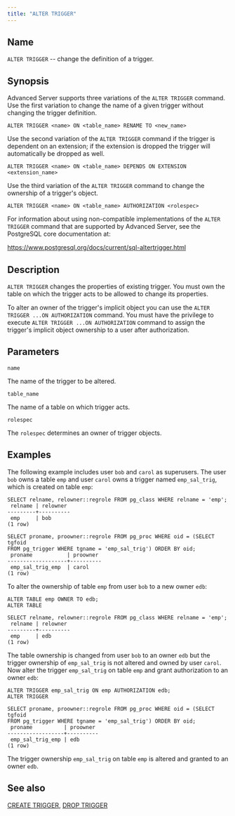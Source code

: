 ```yaml
---
title: "ALTER TRIGGER"
---
```


<div id="alter_trigger" class="registered_link"></div>

## Name

`ALTER TRIGGER` -- change the definition of a trigger.

## Synopsis

Advanced Server supports three variations of the `ALTER TRIGGER` command. Use the first variation to change the name of a given trigger without changing the trigger definition.

```text
ALTER TRIGGER <name> ON <table_name> RENAME TO <new_name>
```

Use the second variation of the `ALTER TRIGGER` command if the trigger is dependent on an extension; if the extension is dropped the trigger will automatically be dropped as well.

```text
ALTER TRIGGER <name> ON <table_name> DEPENDS ON EXTENSION <extension_name>
```

Use the third variation of the `ALTER TRIGGER` command to change the ownership of a trigger's object.

```text
ALTER TRIGGER <name> ON <table_name> AUTHORIZATION <rolespec>
```

For information about using non-compatible implementations of the `ALTER TRIGGER` command that are supported by Advanced Server, see the PostgreSQL core documentation at:

<https://www.postgresql.org/docs/current/sql-altertrigger.html>

## Description

`ALTER TRIGGER` changes the properties of existing trigger. You must own the table on which the trigger acts to be allowed to change its properties.

To alter an owner of the trigger's implicit object you can use the `ALTER TRIGGER ...ON AUTHORIZATION` command. You must have the privilege to execute `ALTER TRIGGER ...ON AUTHORIZATION` command to assign the trigger's implicit object ownership to a user after authorization.

## Parameters

`name`

 The name of the trigger to be altered.

`table_name`

 The name of a table on which trigger acts.

`rolespec`

 The `rolespec` determines an owner of trigger objects.

## Examples

The following example includes user `bob` and `carol` as superusers. The user `bob` owns a table `emp` and user `carol` owns a trigger named `emp_sal_trig`, which is created on table `emp`:

```text
SELECT relname, relowner::regrole FROM pg_class WHERE relname = 'emp';
 relname | relowner
---------+----------
 emp     | bob
(1 row)
```

```text
SELECT proname, proowner::regrole FROM pg_proc WHERE oid = (SELECT tgfoid
FROM pg_trigger WHERE tgname = 'emp_sal_trig') ORDER BY oid;
 proname           | proowner
-------------------+----------
 emp_sal_trig_emp  | carol
(1 row)
```

To alter the ownership of table `emp` from user `bob` to a new owner `edb`:

```text
ALTER TABLE emp OWNER TO edb;
ALTER TABLE

SELECT relname, relowner::regrole FROM pg_class WHERE relname = 'emp';
 relname | relowner
---------+----------
 emp     | edb
(1 row)
```

The table ownership is changed from user `bob` to an owner `edb` but the trigger ownership of `emp_sal_trig` is not altered and owned by user `carol`. Now alter the trigger `emp_sal_trig` on table `emp` and grant authorization to an owner `edb`:

```text
ALTER TRIGGER emp_sal_trig ON emp AUTHORIZATION edb;
ALTER TRIGGER

SELECT proname, proowner::regrole FROM pg_proc WHERE oid = (SELECT tgfoid
FROM pg_trigger WHERE tgname = 'emp_sal_trig') ORDER BY oid;
 proname          | proowner
------------------+----------
 emp_sal_trig_emp | edb
(1 row)
```

The trigger ownership `emp_sal_trig` on table `emp` is altered and granted to an owner `edb`.

## See also

[CREATE TRIGGER](38_create_trigger/#create_trigger), [DROP TRIGGER](59_drop_trigger/#drop_trigger)

